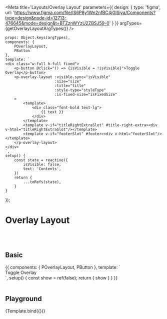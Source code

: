 
<Meta title='Layouts/Overlay Layout' parameters={{
    design: {
        type: 'figma',
        url: 'https://www.figma.com/file/IS6P8y1Wn2nfBC4jGlSiya/Components?type=design&node-id=12713-476645&mode=design&t=BTZznWYzU2ZBSJ59-0'
    }
}} argTypes={getOverlayLayoutArgTypes()}
/>

    props: Object.keys(argTypes),
    components: {
        POverlayLayout,
        PButton
    },
    template: `
    <div class="w-full h-full fixed">
        <p-button @click="() => {isVisible = !isVisible}">Toggle Overlay</p-button>
        <p-overlay-layout :visible.sync="isVisible"
                          :size="size"
                          :title="title"
                          :style-type="styleType"
                          :is-fixed-size="isFixedSize"
        >
            <template>
                <div class="font-bold text-lg">
                    {{ text }}
                </div>
            </template>
            <template v-if="titleRightExtraSlot" #title-right-extra><div v-html="titleRightExtraSlot"/></template>
            <template v-if="footerSlot" #footer><div v-html="footerSlot"/></template>
        </p-overlay-layout>
    </div>
    `,
    setup() {
        const state = reactive({
            isVisible: false,
            text: 'Contents',
        })
        return {
            ...toRefs(state),
        }
    }
});


# Overlay Layout

<br/>
<br/>

## Basic

<Canvas>
    <Story name="Basic" height={'500px'} width={'100%'}>
        {{
            components: {
                POverlayLayout,
                PButton
            },
            template: `
            <div class="w-full h-full">
                <p-button @click="() => {show = !show}">Toggle Overlay</p-button>
                <p-overlay-layout :visible.sync="show"  size="lg" title="Overlay Layout Title">
                    <template #default>
                        <div class="font-bold text-lg">
                            {{ faker?.lorem.paragraph(100) }}
                        </div>
                    </template>
                    <template #footer>
                        <div>footer</div>
                    </template>
                </p-overlay-layout>
            </div>
            `,
            setup() {
                const show = ref(false);
                return {
                    show
                }
            }
        }}
    </Story>
</Canvas>

<br/>
<br/>


## Playground

<Canvas>
    <Story name="Playground" height={'500px'}>
        {Template.bind({})}
    </Story>
</Canvas>

<ArgsTable story="Playground"/>
